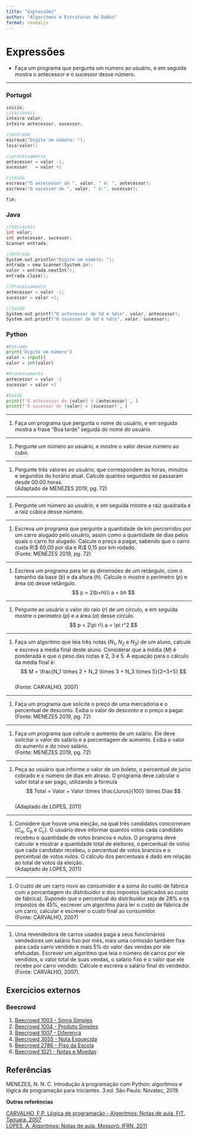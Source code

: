 ```yaml
---
title: "Expressões"
author: "Algoritmos e Estruturas de Dados"
format: revealjs
---
```



# Expressões

- Faça um programa que pergunta um número ao usuário, e em seguida mostra o antecessor e o sucessor desse número.

---

::: {.panel-tabset}

### Portugol

  ```c
inicio;
//variaveis
inteiro valor;
inteiro antecessor, sucessor;

//entrada
escreva("Digite um número: ");
leia(valor);

//processamento
antecessor = valor -1;
sucessor   = valor +1

//saida
escreva("O antecessor de ", valor, " é: ", antecessor);
escreva("O sucessor de ", valor, " é:", sucessor);

fim;
  ```

### Java

  ```c
//Variáveis
int valor;
int antecessor, sucessor;
Scanner entrada;

//Entrada
System.out.println("Digite um número: ");
entrada = new Scanner(System.in);
valor = entrada.nextInt();
entrada.close();

//Processamento
antecessor = valor -1;
sucessor = valor +1;

//Saída
System.out.printf("O antecessor de %d é %d\n", valor, antecessor);
System.out.printf("O sucessor de %d é %d\n", valor, sucessor);
  ```

### Python

  ```python
#Entrada
print('Digite um número')
valor = input()
valor = int(valor)

#Processamento
antecessor = valor -1
sucessor = valor +1

#Saída
print(f'O antecessor de {valor} é {antecessor}', )
print(f'O sucessor de {valor} é {sucessor}', )
  ```

  </TabItem>
</Tabs>
</details>

::: 

---

1. Faça um programa que pergunta o nome do usuário, e em seguida mostra a frase "Boa tarde" seguida do nome do usuário.  

---

1. Pergunte um número ao usuário, e mostre o valor desse número ao cubo.

---

1. Pergunte três valores ao usuário, que correspondem às horas, minutos e segundos do horário atual. Calcule quantos segundos se passaram desde 00:00 horas.  
(Adaptado de MENEZES 2019, pg. 72)

---

1. Pergunte um número ao usuário, e em seguida mostre a raiz quadrada e a raiz cúbica desse número.

---

1. Escreva um programa que pergunte a quantidade de km percorridos por um carro alugado pelo usuário, assim como a quantidade de dias pelos quais o carro foi alugado. Calcule o preço a pagar, sabendo que o carro custa R\\$ 60,00 por dia e R\\$ 0,15 por km rodado.  
(Fonte: MENEZES 2019, pg. 72)

---

1. Escreva um programa para ler as dimensões de um retângulo, com o tamanho da base ($b$) e da altura ($h$). Calcule o mostre o perímetro ($p$) e área ($a$) desse retângulo.
$$
p = 2(b+h)\\
a = bh
$$  

---

1. Pergunte ao usuário o valor do raio ($r$) de um círculo, e em seguida mostre o perímetro ($p$) e a área ($a$) desse círculo.
$$
p = 2\pi r\\
a = \pi r^2
$$

---

1. Faça  um  algoritmo  que  leia  três  notas ($N_1$, $N_2$ e $N_3$)  de  um  aluno,  calcule  e  escreva  a  média  final  deste  aluno. Considerar que a média ($M$) é ponderada e que o peso das notas é 2, 3 e 5. A equação para o cálculo da média final é: 
$$
M = \frac{N_1 \times 2 + N_2 \times 3 + N_3 \times 5}{2+3+5}
$$  
(Fonte: CARVALHO, 2007)

---

1. Faça um programa que solicite o preço de uma mercadoria e o percentual de desconto. Exiba o valor do desconto e o preço a pagar.  
(Fonte: MENEZES 2019, pg. 72)

---

1. Faça um programa que calcule o aumento de um salário. Ele deve solicitar o valor do salário e a porcentagem de aumento. Exiba o valor do aumento e do novo salário.  
(Fonte: MENEZES 2019, pg. 72)

---

1. Peça ao usuário que informe o valor de um boleto, o percentual de juros cobrado e o número de dias em atraso. O programa deve calcular o valor total a ser pago, utilizando a fórmula  
$$
Total = Valor + Valor \times \frac{Juros}{100} \times Dias
$$  
(Adaptado de LOPES, 2011)

---

1. Considere que houve uma eleição, na qual três candidatos concorreram ($C_a$, $C_b$ e $C_c$). O usuário deve informar quantos votos cada candidato recebeu e quantidade de votos brancos e nulos. O programa deve calcular e mostrar a quantidade total de eleitores, o percentual de votos que cada candidato recebeu, o percentual de votos brancos e o percentual de votos nulos. O cálculo dos percentuais é dado em relação ao total de votos da eleição.  
(Adaptado de LOPES, 2011)

---

1. O  custo  de  um  carro  novo  ao  consumidor  é  a  soma  do  custo  de  fábrica  com a  porcentagem  do distribuidor e dos impostos (aplicados ao custo de fábrica). Supondo que o percentual do distribuidor seja  de  28%  e  os  impostos  de  45%,  escrever  um  algoritmo  para  ler o  custo  de  fábrica  de  um  carro, calcular e escrever o custo final ao consumidor.  
(Fonte: CARVALHO, 2007)

---

1. Uma revendedora de carros usados paga a seus funcionários vendedores um salário fixo por mês, mais  uma  comissão  também  fixa  para  cada  carro  vendido  e  mais  5% do  valor  das  vendas  por  ele efetuadas. Escrever um algoritmo que leia o número de  carros por  ele vendidos, o valor total de suas vendas, o salário fixo e o valor que ele recebe por carro vendido. Calcule e escreva o salário final do vendedor.  
(Fonte: CARVALHO, 2007).

## Exercícios externos

### Beecrowd
1. [Beecrowd 1003 - Soma Simples](https://www.beecrowd.com.br/judge/pt/problems/view/1003)
1. [Beecrowd 1004 - Produto Simples](https://www.beecrowd.com.br/judge/pt/problems/view/1004)
1. [Beecrowd 1007 - Diferença](https://www.beecrowd.com.br/judge/pt/problems/view/1007)
1. [Beecrowd 3055 - Nota Esquecida ](https://www.beecrowd.com.br/judge/pt/problems/view/3055)
1. [Beecrowd 2786 - Piso da Escola ](https://www.beecrowd.com.br/judge/pt/problems/view/2786)
1. [Beecrowd 1021 - Notas e Moedas ](https://www.beecrowd.com.br/judge/pt/problems/view/1021)

## Referências
MENEZES, N. N. C. Introdução à programação com Python: algoritmos e lógica de programação para iniciantes. 3.ed. São Paulo: Novatec, 2019.

**Outras referências**  

[CARVALHO, F.P. Lógica de programação - Algoritmos: Notas de aula. FIT. Taquara, 2007 ](https://fit.faccat.br/~fpereira/apostilas/exerc_resp_alg_mar2007.pdf)  
[LOPES, A. Algoritmos: Notas de aula. Mossoró: IFRN, 2011](http://docente.ifrn.edu.br/abrahaolopes/semestre-2012.1/1.2411.1v-fundamentos-de-logica-e-algoritmos/lista-de-exercicios-2-operadores-matematicos/at_download/file)

  
